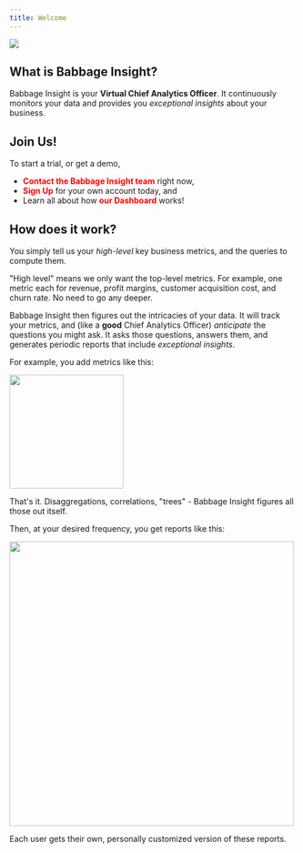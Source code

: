 ```yaml
---
title: Welcome
---
```


<img src="assets/babbage-insight.png"/>

## What is Babbage Insight?
Babbage Insight is your **Virtual Chief Analytics Officer**. It continuously
monitors your data and provides you *exceptional insights* about your business.

## Join Us!
To start a trial, or get a demo,
* [<a style="color: red;">**Contact the Babbage Insight team**</a>](mailto:team@babbageinsight.com) right now,
* [<a style="color: red;">**Sign Up**</a>](/auth/sign-up) for your own account today, and
* Learn all about how [<a style="color: red;">**our Dashboard**</a>](/dashboard) works!

## How does it work?
You simply tell us your *high-level* key business metrics, and the queries to
compute them.

"High level" means we only want the top-level metrics. For example, one metric
each for revenue, profit margins, customer acquisition cost, and churn rate. No need to go any deeper.

Babbage Insight then figures out the intricacies of your data. It will track
your metrics, and (like a **good** Chief Analytics Officer) *anticipate* the
questions you might ask. It asks those questions, answers them, and generates
periodic reports that include *exceptional insights*.

For example, you add metrics like this:

<img src ="assets/dashboard/add-metric-detail.png" height='200px'/>

That's it. Disaggregations, correlations, "trees" - Babbage Insight figures all
those out itself.

Then, at your desired frequency, you get reports like this:

<img src ="assets/dashboard/my-report.png" height="500px"/>

Each user gets their own, personally customized version of these reports.
